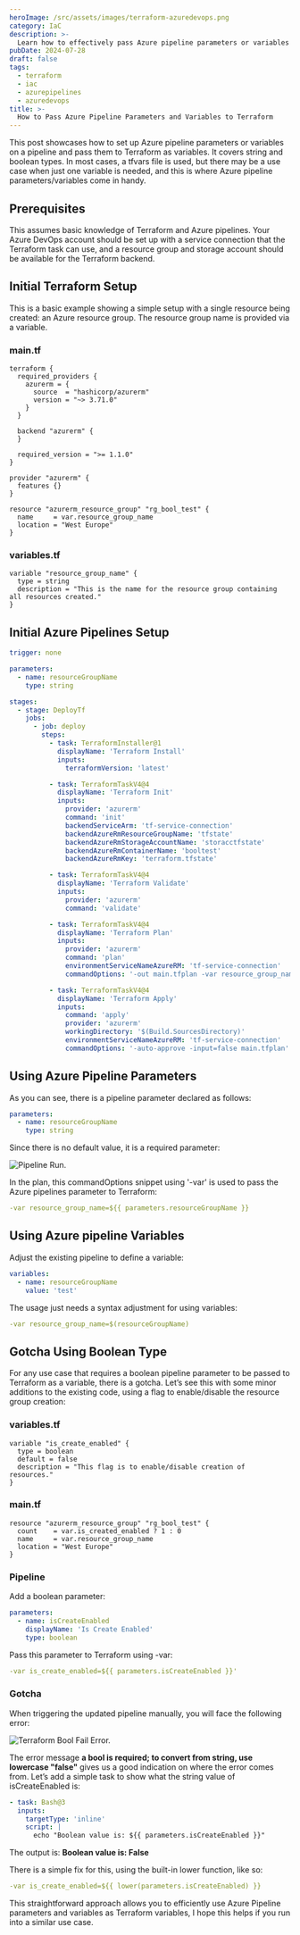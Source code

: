 ```yaml
---
heroImage: /src/assets/images/terraform-azuredevops.png
category: IaC
description: >-
  Learn how to effectively pass Azure pipeline parameters or variables as Terraform variables, covering both boolean and string types.
pubDate: 2024-07-28
draft: false
tags:
  - terraform
  - iac
  - azurepipelines
  - azuredevops
title: >-
  How to Pass Azure Pipeline Parameters and Variables to Terraform
---
```



This post showcases how to set up Azure pipeline parameters or variables on a pipeline and pass them to Terraform as variables. It covers string and boolean types. In most cases, a tfvars file is used, but there may be a use case when just one variable is needed, and this is where Azure pipeline parameters/variables come in handy.

## Prerequisites

This assumes basic knowledge of Terraform and Azure pipelines. Your Azure DevOps account should be set up with a service connection that the Terraform task can use, and a resource group and storage account should be available for the Terraform backend.

## Initial Terraform Setup

This is a basic example showing a simple setup with a single resource being created: an Azure resource group. The resource group name is provided via a variable.

### main.tf

```hcl
terraform {
  required_providers {
    azurerm = {
      source  = "hashicorp/azurerm"
      version = "~> 3.71.0"
    }
  }

  backend "azurerm" {
  }

  required_version = ">= 1.1.0"
}

provider "azurerm" {
  features {}
}

resource "azurerm_resource_group" "rg_bool_test" {
  name     = var.resource_group_name
  location = "West Europe"
}
```

### variables.tf

```hcl
variable "resource_group_name" {
  type = string
  description = "This is the name for the resource group containing all resources created."
}
```

## Initial Azure Pipelines Setup

```yaml
trigger: none

parameters:
  - name: resourceGroupName
    type: string

stages:
  - stage: DeployTf
    jobs:
      - job: deploy
        steps:
          - task: TerraformInstaller@1
            displayName: 'Terraform Install'
            inputs:
              terraformVersion: 'latest'

          - task: TerraformTaskV4@4
            displayName: 'Terraform Init'
            inputs:
              provider: 'azurerm'
              command: 'init'
              backendServiceArm: 'tf-service-connection'
              backendAzureRmResourceGroupName: 'tfstate'
              backendAzureRmStorageAccountName: 'storacctfstate'
              backendAzureRmContainerName: 'booltest'
              backendAzureRmKey: 'terraform.tfstate'

          - task: TerraformTaskV4@4
            displayName: 'Terraform Validate'
            inputs:
              provider: 'azurerm'
              command: 'validate'

          - task: TerraformTaskV4@4
            displayName: 'Terraform Plan'
            inputs:
              provider: 'azurerm'
              command: 'plan'
              environmentServiceNameAzureRM: 'tf-service-connection'
              commandOptions: '-out main.tfplan -var resource_group_name=${{ parameters.resourceGroupName }}'

          - task: TerraformTaskV4@4
            displayName: 'Terraform Apply'
            inputs:
              command: 'apply'
              provider: 'azurerm'
              workingDirectory: '$(Build.SourcesDirectory)'
              environmentServiceNameAzureRM: 'tf-service-connection'
              commandOptions: '-auto-approve -input=false main.tfplan'
```

## Using Azure Pipeline Parameters

As you can see, there is a pipeline parameter declared as follows:

```yaml
parameters:
  - name: resourceGroupName
    type: string
```

Since there is no default value, it is a required parameter:

<Image src={pipelineTrigger} alt='Pipeline Run.' />

In the plan, this commandOptions snippet using '-var' is used to pass the Azure pipelines parameter to Terraform:

```yaml
-var resource_group_name=${{ parameters.resourceGroupName }}
```

## Using Azure pipeline Variables

Adjust the existing pipeline to define a variable:

```yaml
variables:
  - name: resourceGroupName
    value: 'test'
```

The usage just needs a syntax adjustment for using variables:

```yaml
-var resource_group_name=$(resourceGroupName)
```

## Gotcha Using Boolean Type

For any use case that requires a boolean pipeline parameter to be passed to Terraform as a variable, there is a gotcha. Let’s see this with some minor additions to the existing code, using a flag to enable/disable the resource group creation:

### variables.tf

```hcl
variable "is_create_enabled" {
  type = boolean
  default = false
  description = "This flag is to enable/disable creation of resources."
}
```

### main.tf

```hcl
resource "azurerm_resource_group" "rg_bool_test" {
  count    = var.is_created_enabled ? 1 : 0
  name     = var.resource_group_name
  location = "West Europe"
}
```

### Pipeline

Add a boolean parameter:

```yaml
parameters:
  - name: isCreateEnabled
    displayName: 'Is Create Enabled'
    type: boolean
```

Pass this parameter to Terraform using -var:

```yaml
-var is_create_enabled=${{ parameters.isCreateEnabled }}'
```

### Gotcha

When triggering the updated pipeline manually, you will face the following error:

<Image src={terraformError} alt='Terraform Bool Fail Error.' />

The error message **a bool is required; to convert from string, use lowercase "false"** gives us a good indication on where the error comes from. Let’s add a simple task to show what the string value of isCreateEnabled is:

```yaml
- task: Bash@3
  inputs:
    targetType: 'inline'
    script: |
      echo "Boolean value is: ${{ parameters.isCreateEnabled }}"
```

The output is:
**Boolean value is: False**

There is a simple fix for this, using the built-in lower function, like so:

```yaml
-var is_create_enabled=${{ lower(parameters.isCreateEnabled) }}
```

This straightforward approach allows you to efficiently use Azure Pipeline parameters and variables as Terraform variables, I hope this helps if you run into a similar use case.
